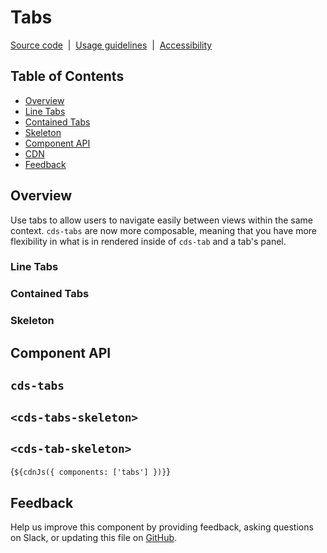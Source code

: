 
<Meta of={TabsStories} />

# Tabs

[Source code](https://github.com/carbon-design-system/carbon/tree/main/packages/web-components/src/components/tabs)
&nbsp;|&nbsp;
[Usage guidelines](https://www.carbondesignsystem.com/components/tabs/usage)
&nbsp;|&nbsp;
[Accessibility](https://www.carbondesignsystem.com/components/tabs/accessibility)

## Table of Contents

- [Overview](#overview)
- [Line Tabs](#line-tabs)
- [Contained Tabs](#contained-tabs)
- [Skeleton](#skeleton)
- [Component API](#component-api)
- [CDN](#cdn)
- [Feedback](#feedback)

## Overview

Use tabs to allow users to navigate easily between views within the same
context. `cds-tabs` are now more composable, meaning that you have more
flexibility in what is in rendered inside of `cds-tab` and a tab's panel.

### Line Tabs

<Canvas of={TabsStories.Default} />

### Contained Tabs

<Canvas of={TabsStories.Contained} />

### Skeleton

<Canvas of={TabsStories.skeleton} />

## Component API

## `cds-tabs`

<ArgTypes of="cds-tabs" />

<ArgTypes of="cds-tabs" />

## `<cds-tabs-skeleton>`

<ArgTypes of="cds-tabs-skeleton" />

## `<cds-tab-skeleton>`

<ArgTypes of="cds-tab-skeleton" />

<Markdown>{`${cdnJs({ components: ['tabs'] })}`}</Markdown>

## Feedback

Help us improve this component by providing feedback, asking questions on Slack,
or updating this file on
[GitHub](https://github.com/carbon-design-system/carbon/edit/main/packages/web-components/src/components/tabs/tabs.mdx).
